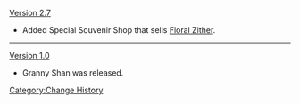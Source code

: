 [[Version 2.7]]
* Added Special Souvenir Shop that sells [[Floral Zither]].
----
[[Version 1.0]]
* Granny Shan was released.
<noinclude>[[Category:Change History]]</noinclude>
